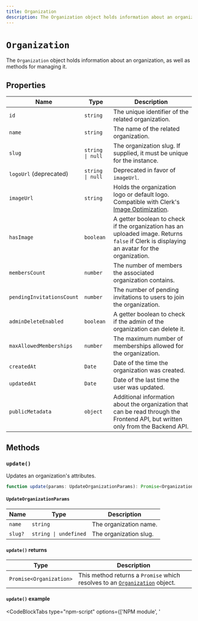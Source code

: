 ```yaml
---
title: Organization
description: The Organization object holds information about an organization, as well as methods for managing it.
---
```


# `Organization`

The `Organization` object holds information about an organization, as well as methods for managing it.

## Properties

| Name | Type | Description |
| --- | --- | --- |
| `id` | `string` | The unique identifier of the related organization. |
| `name` | `string` | The name of the related organization. |
| `slug` | `string \| null` | The organization slug. If supplied, it must be unique for the instance. |
| `logoUrl` (deprecated) | `string \| null` | Deprecated in favor of `imageUrl`. |
| `imageUrl` | `string` | Holds the organization logo or default logo. Compatible with Clerk's [Image Optimization](/docs/guides/image-optimization/imageurl-image-optimization). |
| `hasImage` | `boolean` | A getter boolean to check if the organization has an uploaded image. Returns `false` if Clerk is displaying an avatar for the organization. |
| `membersCount` | `number` | The number of members the associated organization contains. |
| `pendingInvitationsCount` | `number` | The number of pending invitations to users to join the organization. |
| `adminDeleteEnabled` | `boolean` | A getter boolean to check if the admin of the organization can delete it. |
| `maxAllowedMemberships` | `number` | The maximum number of memberships allowed for the organization. |
| `createdAt` | `Date` | Date of the time the organization was created. |
| `updatedAt` | `Date` | Date of the last time the user was updated. |
| `publicMetadata` | `object` | Additional information about the organization that can be read through the Frontend API, but written only from the Backend API. |

## Methods

### `update()`

Updates an organization's attributes.

```typescript
function update(params: UpdateOrganizationParams): Promise<Organization>;
```

#### `UpdateOrganizationParams`

| Name | Type | Description |
| --- | --- | --- |
| `name` | `string` | The organization name. |
| `slug?` | `string \| undefined` | The organization slug. |

#### `update()` returns

| Type | Description |
| --- | --- |
| `Promise<Organization>` | This method returns a `Promise` which resolves to an [`Organization`](#organization) object. |

#### `update()` example

<InjectKeys>

<CodeBlockTabs type="npm-script" options={['NPM module', '<script>']}>
```js filename="main.js"
import Clerk from '@clerk/clerk-js';

// Initialize Clerk with your Clerk publishable key
const clerk = new Clerk('{{pub_key}}');
await clerk.load();

if (clerk.user) {
  // Get the current organization
  const currentOrganization = clerk.organization;

  // Update the organization's name
  currentOrganization.update({ name: "New Name" })
    .then((res) => console.log(res))
    .catch((error) => console.log("An error occurred:", error.errors));
} else {
  document.getElementById("app").innerHTML = `
    <div id="sign-in"></div>
  `;

  const signInDiv = document.getElementById("sign-in");

  clerk.mountSignIn(signInDiv);
}
```

```html filename="index.html"
  <div id="app"></div>

  <!-- Initialize Clerk with your
  Clerk publishable key and Frontend API URL -->
  <script
    async
    crossorigin="anonymous"
    data-clerk-publishable-key='{{pub_key}}'
    src="https://[your-domain].clerk.accounts.dev/npm/@clerk/clerk-js@latest/dist/clerk.browser.js"
    type="text/javascript"
  ></script>

  <script>
    window.addEventListener("load", async function () {
      await Clerk.load();
      if (Clerk.user) {
        // Get the current organization
        const currentOrganization = Clerk.organization;

        // Update the organization's name
        currentOrganization.update({ name: "New Name" })
          .then((res) => console.log(res))
          .catch((error) => console.log("An error occurred:", error.errors));
      } else {
        document.getElementById("app").innerHTML = `
          <div id="sign-in"></div>
        `;

        const signInDiv = document.getElementById("sign-in");

        Clerk.mountSignIn(signInDiv);
      }
    });
  </script>
```
</CodeBlockTabs>

</InjectKeys>

### `destroy()`

Deletes the organization. Only administrators can delete an organization.

Deleting an organization will also delete all memberships and invitations. **This is not reversible.**

```typescript
function destroy(): Promise<void>;
```

#### `destroy()` returns

| Type | Description |
| --- | --- |
| `Promise<void>` | This method returns a `Promise` which doesn't resolve to any value. |

#### `destroy()` example

<InjectKeys>

<CodeBlockTabs type="npm-script" options={['NPM module', '<script>']}>
```js filename="main.js"
import Clerk from '@clerk/clerk-js';

// Initialize Clerk with your Clerk publishable key
const clerk = new Clerk('{{pub_key}}');
await clerk.load();

if (clerk.user) {
  // Get the current organization
  const currentOrganization = clerk.organization;

  // Deletes the organization
  currentOrganization.delete()
    .then((res) => console.log(res))
    .catch((error) => console.log("An error occurred:", error.errors));
} else {
  document.getElementById("app").innerHTML = `
    <div id="sign-in"></div>
  `;

  const signInDiv = document.getElementById("sign-in");

  clerk.mountSignIn(signInDiv);
}
```

```html filename="index.html"
  <div id="app"></div>

  <!-- Initialize Clerk with your
  Clerk publishable key and Frontend API URL -->
  <script
    async
    crossorigin="anonymous"
    data-clerk-publishable-key='{{pub_key}}'
    src="https://[your-domain].clerk.accounts.dev/npm/@clerk/clerk-js@latest/dist/clerk.browser.js"
    type="text/javascript"
  ></script>

  <script>
    window.addEventListener("load", async function () {
      await Clerk.load();
      if (Clerk.user) {
        // Get the current organization
        const currentOrganization = Clerk.organization;

        // Deletes the organization
        currentOrganization.delete()
          .then((res) => console.log(res))
          .catch((error) => console.log("An error occurred:", error.errors));
      } else {
        document.getElementById("app").innerHTML = `
          <div id="sign-in"></div>
        `;

        const signInDiv = document.getElementById("sign-in");

        Clerk.mountSignIn(signInDiv);
      }
    });
  </script>
```
</CodeBlockTabs>

</InjectKeys>

### `setLogo()`

Sets or replaces an organization's logo. The logo must be an image and its size cannot exceed 10MB.

```typescript
function setLogo(params: SetOrganizationLogoParams): Promise<Organization>;
```

#### `SetOrganizationLogoParams`

| Name | Type | Description |
| --- | --- | --- |
| `file` | `File \| Blob \| null` | An image file or blob which cannot exceed 10MB. Passing `null` will delete the organization's current logo. |

#### `setLogo()` returns

| Type | Description |
| --- | --- |
| `Promise<Organization>` | This method returns a `Promise` which resolves to an [`Organization`](#organization) object. |

#### `setLogo()` example

<InjectKeys>

<Tabs type="npm-script" items={['NPM module', '<script>']}>
  <Tab>
    For the following example, your HTML file should look like this:

    ```html filename="index.html"
    <!doctype html>
    <html lang="en">
      <head>
        <meta charset="UTF-8" />
        <link rel="icon" type="image/svg+xml" href="/vite.svg" />
        <meta name="viewport" content="width=device-width, initial-scale=1.0" />
        <title>Clerk + JavaScript App</title>
      </head>
      <body>
        <div id="app"></div>

        <input type="file" id="org-logo" />
        <button id="upload-logo">Upload Logo</button>

        <script type="module" src="/main.js"></script>
      </body>
    </html>
    ```

    And your JavaScript file should look like this:

    ```js filename="main.js"
    import Clerk from '@clerk/clerk-js';

    // Initialize Clerk with your Clerk publishable key
    const clerk = new Clerk('{{pub_key}}');
    await clerk.load();

    if (clerk.user) {
      // Get the current organization
      const currentOrganization = clerk.organization;

      // Update the organization's logo
      document.getElementById("upload-logo").addEventListener("click", () => {
        const orgLogo = document.getElementById("org-logo").files[0];
        console.log(orgLogo);

        currentOrganization.setLogo({ file: orgLogo })
          .then((res) => console.log(res))
          .catch((error) => console.log("An error occurred:", error.errors));
      });
    } else {
      document.getElementById("app").innerHTML = `
        <div id="sign-in"></div>
      `;

      const signInDiv = document.getElementById("sign-in");

      clerk.mountSignIn(signInDiv);
    }
    ```
  </Tab>

  <Tab>
  ```html filename="index.html"
    <div id="app"></div>

    <input type="file" id="org-logo" />
    <button id="upload-logo">Upload Logo</button>

    <!-- Initialize Clerk with your
    Clerk publishable key and Frontend API URL -->
    <script
      async
      crossorigin="anonymous"
      data-clerk-publishable-key='{{pub_key}}'
      src="https://[your-domain].clerk.accounts.dev/npm/@clerk/clerk-js@latest/dist/clerk.browser.js"
      type="text/javascript"
    ></script>

    <script>
      window.addEventListener("load", async function () {
        await Clerk.load();
        if (Clerk.user) {
          // Get the current organization
          const currentOrganization = Clerk.organization;

          // Update the organization's logo
          document.getElementById("upload-logo").addEventListener("click", () => {
            const orgLogo = document.getElementById("org-logo").files[0];

            currentOrganization.setLogo({ file: orgLogo })
              .then((res) => console.log(res))
              .catch((error) => console.log("An error occurred:", error.errors));
          });
        } else {
          document.getElementById("app").innerHTML = `
            <div id="sign-in"></div>
          `;

          const signInDiv = document.getElementById("sign-in");

          Clerk.mountSignIn(signInDiv);
        }
      });
    </script>
  ```
  </Tab>
</Tabs>

</InjectKeys>

### `getRoles()`

Returns a paginated list of roles in the organization.

```typescript
function getRoles: (params?: GetRolesParams) => Promise<ClerkPaginatedResponse<RoleResource>>;
```

#### `GetRolesParams`

| Name | Type | Description |
| --- | --- | --- |
| `initialPage?` | `number` | A number that can be used to skip the first n-1 pages. For example, if `initialPage` is set to 10, it is will skip the first 9 pages and will fetch the 10th page. |
| `pageSize?` | `number` | A number that indicates the maximum number of results that should be returned for a specific page. |

#### `getRoles()` returns

| Type | Description |
| --- | --- |
| `Promise<ClerkPaginatedResponse<RoleResource>>` | This method returns a `Promise` which resolves to a [`ClerkPaginatedResponse`](/docs/references/javascript/types/clerk-paginated-response) of [`RoleResource`](#role-resource) objects. |

#### `RoleResource`

An *experimental* interface that includes information about a user's role.

| Name | Type | Description |
| --- | --- | --- |
| `id` | `string` | The unique identifier of the role. |
| `key` | `string` | The unique key of the role. |
| `name` | `string` | The name of the role. |
| `description` | `string` | The description of the role. |
| `permissions` | <code>[PermissionResource](#permission-resource)[]</code> | The permissions of the role. |
| `createdAt` | `string` | The date and time the role was created. |
| `updatedAt` | `string` | The date and time the role was last updated. |

#### `PermissionResource`

An *experimental* interface that includes information about a user's permission.

| Name | Type | Description |
| --- | --- | --- |
| `id` | `string` | The unique identifier of the role. |
| `key` | `string` | The unique key of the role. |
| `name` | `string` | The name of the role. |
| `type` | `'system' \| 'user'` | The type of the permission. |
| `createdAt` | `string` | The date and time the role was created. |
| `updatedAt` | `string` | The date and time the role was last updated. |

#### `getRoles()` example

<InjectKeys>

<CodeBlockTabs type="npm-script" options={['NPM module', '<script>']}>
```js filename="main.js"
import Clerk from '@clerk/clerk-js';

// Initialize Clerk with your Clerk publishable key
const clerk = new Clerk('{{pub_key}}');
await clerk.load();

if (clerk.user) {
  // Get the current organization
  const currentOrganization = clerk.organization;

  // Gets a list of roles in the organization
  currentOrganization.getRoles()
    .then((res) => console.log(res))
    .catch((error) => console.log("An error occurred:", error.errors));
} else {
  document.getElementById("app").innerHTML = `
    <div id="sign-in"></div>
  `;

  const signInDiv = document.getElementById("sign-in");

  clerk.mountSignIn(signInDiv);
}
```

```html filename="index.html"
  <div id="app"></div>

  <!-- Initialize Clerk with your
  Clerk publishable key and Frontend API URL -->
  <script
    async
    crossorigin="anonymous"
    data-clerk-publishable-key='{{pub_key}}'
    src="https://[your-domain].clerk.accounts.dev/npm/@clerk/clerk-js@latest/dist/clerk.browser.js"
    type="text/javascript"
  ></script>

  <script>
    window.addEventListener("load", async function () {
      await Clerk.load();
      if (Clerk.user) {
        // Get the current organization
        const currentOrganization = Clerk.organization;

        // Gets a list of roles in the organization
        currentOrganization.getRoles()
          .then((res) => console.log(res))
          .catch((error) => console.log("An error occurred:", error.errors));
      } else {
        document.getElementById("app").innerHTML = `
          <div id="sign-in"></div>
        `;

        const signInDiv = document.getElementById("sign-in");

        Clerk.mountSignIn(signInDiv);
      }
    });
  </script>
```
</CodeBlockTabs>

</InjectKeys>

## Additional methods

In addition to the methods listed above, the `Organization` object also has the following methods:

### Members

- [`getMemberships()`](/docs/references/javascript/organization/members#get-memberships)
- [`getMembershipRequests()`](/docs/references/javascript/organization/members#get-membership-requests)
- [`addMember()`](/docs/references/javascript/organization/members#add-member)
- [`updateMember()`](/docs/references/javascript/organization/members#update-member)
- [`removeMember()`](/docs/references/javascript/organization/members#remove-member)

### Invitations

- [`getPendingInvitations()` (deprecated)](/docs/references/javascript/organization/invitations#get-pending-invitations)
- [`getInvitations()`](/docs/references/javascript/organization/invitations#get-invitations)
- [`inviteMember()`](/docs/references/javascript/organization/invitations#invite-member)
- [`inviteMembers()`](/docs/references/javascript/organization/invitations#invite-members)

### Domains
- [`getDomains()`](/docs/references/javascript/organization/domains#get-domains)
- [`getDomain()`](/docs/references/javascript/organization/domains#get-domain)
- [`createDomain()`](/docs/references/javascript/organization/domains#create-domain)
